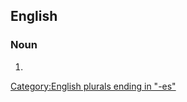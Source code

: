 ==English==

===Noun===
{{head|en|noun plural form}}

# {{plural of|apparent brightness|lang=en}}

[[Category:English plurals ending in "-es"]]